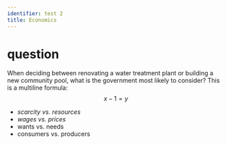 ```yaml
---
identifier: test 2
title: Economics
---
```

# question
When deciding between renovating a water treatment plant or
building a new community pool, what is the government
most likely to consider?
This is a multiline formula:
$$x-1=y$$

* *scarcity vs. resources*
* *wages vs. prices*
* wants vs. needs
* consumers vs. producers

